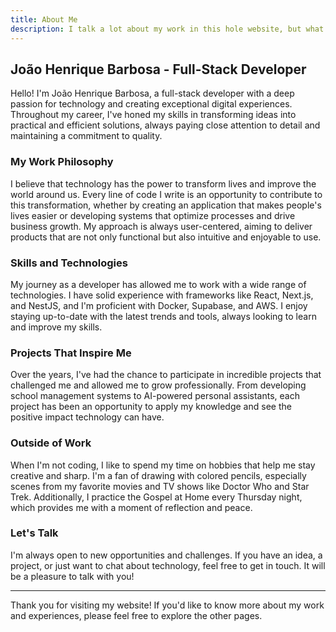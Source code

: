 ```yaml
---
title: About Me
description: I talk a lot about my work in this hole website, but what about me? Who am I? What do I like to do? What are my hobbies? Let's talk about it!
---
```


## João Henrique Barbosa - Full-Stack Developer

Hello! I'm João Henrique Barbosa, a full-stack developer with a deep passion for technology and creating exceptional digital experiences. Throughout my career, I've honed my skills in transforming ideas into practical and efficient solutions, always paying close attention to detail and maintaining a commitment to quality.

### My Work Philosophy

I believe that technology has the power to transform lives and improve the world around us. Every line of code I write is an opportunity to contribute to this transformation, whether by creating an application that makes people's lives easier or developing systems that optimize processes and drive business growth. My approach is always user-centered, aiming to deliver products that are not only functional but also intuitive and enjoyable to use.

### Skills and Technologies

My journey as a developer has allowed me to work with a wide range of technologies. I have solid experience with frameworks like React, Next.js, and NestJS, and I'm proficient with Docker, Supabase, and AWS. I enjoy staying up-to-date with the latest trends and tools, always looking to learn and improve my skills.

### Projects That Inspire Me

Over the years, I've had the chance to participate in incredible projects that challenged me and allowed me to grow professionally. From developing school management systems to AI-powered personal assistants, each project has been an opportunity to apply my knowledge and see the positive impact technology can have.

### Outside of Work

When I'm not coding, I like to spend my time on hobbies that help me stay creative and sharp. I'm a fan of drawing with colored pencils, especially scenes from my favorite movies and TV shows like Doctor Who and Star Trek. Additionally, I practice the Gospel at Home every Thursday night, which provides me with a moment of reflection and peace.

### Let's Talk

I'm always open to new opportunities and challenges. If you have an idea, a project, or just want to chat about technology, feel free to get in touch. It will be a pleasure to talk with you!

---

Thank you for visiting my website! If you'd like to know more about my work and experiences, please feel free to explore the other pages.